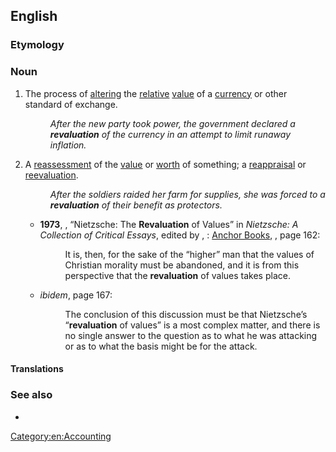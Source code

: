 ==English==

===Etymology===
{{prefix|re|valuation|lang=en}}

===Noun===
{{en-noun}}

# The process of [[alter]]ing the [[relative]] [[value]] of a [[currency]] or other standard of exchange.
#: ''After the new party took power, the government declared a '''revaluation''' of the currency in an attempt to limit runaway inflation.''
# A [[reassessment]] of the [[value]] or [[worth]] of something; a [[reappraisal]] or [[reevaluation]].
#: ''After the soldiers raided her farm for supplies, she was forced to a '''revaluation''' of their benefit as protectors.''
#* '''1973''', {{w|Philippa Foot}}, “Nietzsche: The '''Revaluation''' of Values” in ''Nietzsche: A Collection of Critical Essays'', edited by {{w|Robert C. Solomon}}, {{w|Garden City, New York}}: [[w:Doubleday (publisher)|Anchor Books]], {{ISBN|0385033443}}, page 162:
#*: It is, then, for the sake of the “higher” man that the values of Christian morality must be abandoned, and it is from this perspective that the '''revaluation''' of values takes place.
#* ''ibidem'', page 167:
#*: The conclusion of this discussion must be that Nietzsche’s “'''revaluation''' of values” is a most complex matter, and there is no single answer to the question as to what he was attacking or as to what the basis might be for the attack.

====Translations====
{{trans-top|process of altering the relative value of a currency}}
{{trans-mid}}
{{trans-bottom}}

{{trans-top|reassessment of the value of something}}
{{trans-mid}}
{{trans-bottom}}

===See also===
* {{l|en|transvaluation}}

[[Category:en:Accounting]]